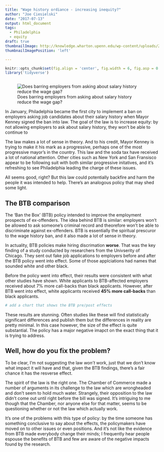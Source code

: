 ```yaml
---
title: "Wage history ordiance - increasing inequity?"
author: "Joe Ciesielski"
date: "2017-07-13"
output: html_document
tags:
  - Philadelphia
  - equity
draft: true
thumbnailImage: http://knowledge.wharton.upenn.edu/wp-content/uploads/2015/06/compensation.jpg
thumbnailImagePosition: 'left'

---
```


```r

knitr::opts_chunk$set(fig.align = 'center', fig.width = 6, fig.asp = 0.618)
library('tidyverse')



```

![Does barring employers from asking about salary history reduce the wage gap? ][header-image]

In January, Philadelphia became the first city to implement a ban on employers asking job candidates about their salary history when Mayor Kenney signed the ban into law. The goal of the law is to increase equity: by not allowing employers to ask about salary history, they won't be able to continue to 

The law makes a lot of sense in theory. And to his credit, Mayor Kenney is trying to make it his mark as a progressive, perhaps one of the most progressive mayor's in the country. This law and the soda tax have received a lot of national attention. Other cities such as New York and San Fransisco appear to be following suit with both similar progressive initatives, and it's refreshing to see Philadelphia leading the charge of these issues. 

All seems good, right? But this law could potentially backfire and harm the people it was intended to help. There's an analogous policy that may shed some light. 

## The BTB comparison

The 'Ban the Box' (BTB) policy intended to improve the employment prospects of ex-offenders. The idea behind BTB is similar: employers won't be allowed to ask someone's criminal record and theorefore won't be able to discriminate against ex-offenders. BTB is essentially the spiritual prescuror to the wage history ban, and it also made a lot of sense in theory. 

In actuality, BTB policies make hiring discrimation **worse**. That was the key finding of a study conducted by researchers from the Univserity of Chicago. They sent out fake job applications to employers before and after the BTB policy went into effect. Some of those applciations had names that sounded white and other black. 

Before the policy went into effect, their results were consistent with what other studies have shown. White applicants to BTB-affected employers received about 7% more call-backs than black applicants. However, after BTB went into effect, white applicants received **45% more call-backs** than black applicants. 


```r

# add a chart that shows the BTB pre/post effects


```

These results are stunning. Often studies like these will find statistically significant differences and publish them but the differences in reality are pretty minimal. In this case however, the size of the effect is quite substantial. The policy has a major negative imapct on the exact thing that it is trying to address. 

## Well, how do you fix the problem? 

To be clear, I'm not suggesting the law *won't* work, just that we don't know what impact it will have and that, given the BTB findings, there's a fair chance it has the resverse effect. 

The spirit of the law is the right one. The Chamber of Commerce made a number of arguments in its challenge to the law which are wrongheaded and don't seem to hold much water. Strangely, their opposition to the law didn't come out until right before the bill was signed. It's intriguing to me though that the Chamber, nor anyone else for that matter, seems to be questioning whether or not the law which actually work. 

It's one of the problems with this type of policy: by the time someone has something conclusive to say about the effects, the policymakers have moved on to other issues or even positions. And it's not like the evidence from BTB made everybody change their minds; I frequently hear people espouse the benefits of BTB and few are aware of the negative impacts found by the research. 


[header-image]: http://knowledge.wharton.upenn.edu/wp-content/uploads/2015/06/compensation.jpg


